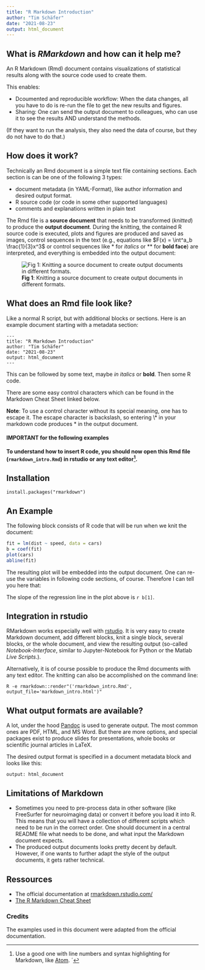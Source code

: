 ```yaml
---
title: "R Markdown Introduction"
author: "Tim Schäfer"
date: "2021-08-23"
output: html_document
---
```


## What is *RMarkdown* and how can it help me?

An R Markdown (Rmd) document contains visualizations of statistical results along with the source code used to create them.

This enables:

* Dcoumented and reproducible workflow: When the data changes, all you have to do is re-run the file to get the new results and figures.
* Sharing: One can send the output document to colleagues, who can use it to see the results AND understand the methods.

(If they want to run the analysis, they also need the data of course, but they do not have to do that.)

## How does it work?

Technically an Rmd document is a simple text file containing sections. Each section is can be one of the following 3 types:

* document metadata (in YAML-Format), like author information and desired output format.
* R source code (or code in some other supported languages)
* comments and explanations written in plain text

The Rmd file is a **source document** that needs to be transformed (*knitted*) to produce the **output document**. During the knitting, the contained
R source code is executed, plots and figures are produced and saved as images, control sequences in the text (e.g., equations like $F(x) = \int^a_b \frac{1}{3}x^3$ or control sequences like \* for *italics* or \*\* for **bold face**) are interpreted, and everything is embedded into the output document:


![**Fig 1**: Knitting a source document to create output documents in different formats.](doc_to_output.png)

## What does an Rmd file look like?

Like a normal R script, but with additional blocks or sections. Here is an example document starting with a metadata section:

    ---
    title: "R Markdown Introduction"
    author: "Tim Schäfer"
    date: "2021-08-23"
    output: html_document
    ---

This can be followed by some text, maybe *in italics* or **bold**. Then some R code.


There are some easy control characters which can be found in the Markdown Cheat Sheet linked below.

**Note**: To use a control character without its special meaning, one has to escape it. The escape character is backslash, so entering \\\* in your markdown code produces \* in the output document.


#### IMPORTANT for the following examples

**To understand how to insert R code, you should now open this Rmd file (`rmarkdown_intro.Rmd`) in rstudio or any text editor[^1].**


## Installation

    install.packages("rmarkdown")
    

## An Example

The following block consists of R code that will be run when we knit the document:


```r
fit = lm(dist ~ speed, data = cars)
b = coef(fit)
plot(cars)
abline(fit)
```

The resulting plot will be embedded into the output document. One can re-use the variables in following code sections, of course. Therefore I can tell you here that:

The slope of the regression line in the plot above is `r b[1]`.

## Integration in rstudio

RMarkdown works especially well with [rstudio](https://rstudio.com/). It is very easy to create Markdown document, add different blocks, knit a single block, several blocks, or the whole document, and view the resulting output (so-called *Notebook-Interface*, similar to Jupyter-Notebook for Python or the Matlab *Live Scripts*.).

Alternatively, it is of course possible to produce the Rmd documents with any text editor. The knitting can also be accomplished on the command line:

`R -e rmarkdown::render"('rmarkdown_intro.Rmd', output_file='markdown_intro.html')"`


## What output formats are available?

A lot, under the hood [Pandoc](https://pandoc.org/) is used to generate output. The most common ones are PDF, HTML, and MS Word. But there are more options, and special packages exist to produce slides for presentations, whole books or scientific journal articles in LaTeX.

The desired output format is specified in a document metadata block and looks like this:

`output: html_document`

## Limitations of Markdown

* Sometimes you need to pre-process data in other software (like FreeSurfer for neuroimaging data) or convert it before you load it into R. This means that you will have a collection
of different scripts which need to be run in the correct order. One should document in a central README file what needs to be done, and what input the Markdown document expects.
* The produced output documents looks pretty decent by default. However, if one wants to further adapt the style of the output documents, it gets rather technical.

## Ressources

* The official documentation at [rmarkdown.rstudio.com/](https://rmarkdown.rstudio.com/)
* [The R Markdown Cheat Sheet](https://github.com/rstudio/cheatsheets/raw/master/rmarkdown-2.0.pdf)

### Credits

The examples used in this document were adapted from the official documentation.

[^1]: Use a good one with line numbers and syntax highlighting for Markdown, like [Atom](https://atom.io/).
´
